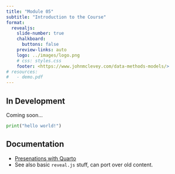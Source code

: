 ```yaml
---
title: "Module 05"
subtitle: "Introduction to the Course"
format:
  revealjs: 
    slide-number: true
    chalkboard: 
      buttons: false
    preview-links: auto
    logo: ../images/logo.png
    # css: styles.css
    footer: <https://www.johnmclevey.com/data-methods-models/>
# resources:
#   - demo.pdf
---
```


## In Development

Coming soon... 

```python
print("hello world!")
```

## Documentation

- [Presenations with Quarto](https://quarto.org/docs/presentations/revealjs/)
- See also basic `reveal.js` stuff, can port over old content.